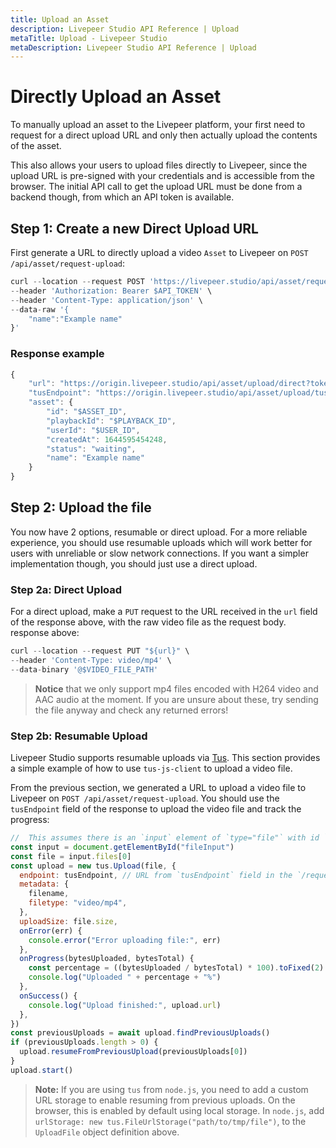 ```yaml
---
title: Upload an Asset
description: Livepeer Studio API Reference | Upload
metaTitle: Upload - Livepeer Studio
metaDescription: Livepeer Studio API Reference | Upload
---
```


# Directly Upload an Asset

To manually upload an asset to the Livepeer platform, your first need to request
for a direct upload URL and only then actually upload the contents of the asset.

This also allows your users to upload files directly to Livepeer, since the
upload URL is pre-signed with your credentials and is accessible from the
browser. The initial API call to get the upload URL must be done from a backend
though, from which an API token is available.

## Step 1: Create a new Direct Upload URL

First generate a URL to directly upload a video `Asset` to Livepeer on
`POST /api/asset/request-upload`:

```jsx
curl --location --request POST 'https://livepeer.studio/api/asset/request-upload' \
--header 'Authorization: Bearer $API_TOKEN' \
--header 'Content-Type: application/json' \
--data-raw '{
    "name":"Example name"
}'
```

<!-- ### Request body parameters

<Table
  data={[
    {
      parameter: <code>name</code>,
      type: <code>string</code>,
      description:
        "The name of the `Asset` containing a custom human-readable description or title.",
    },
    {
      parameter: <code>meta</code>,
      type: <code>object</code>,
      description:
        "Object with `string` keys and values for any metadata you want to associate with the asset (e.g. content tags).",
    },
  ]}
/> -->

### Response example

```jsx
{
    "url": "https://origin.livepeer.studio/api/asset/upload/direct?token=aHR0cHM6Ly9zdG9yYWdlLmdvb2dsZWFwaXMuY29tL2xwLW55Yy12b2QtbW9uc3Rlci9kaXJlY3RVcGxvYWQvNjI3OHQyZWlrY2JqZXUxNC9zb3VyY2U%2F...",
    "tusEndpoint": "https://origin.livepeer.studio/api/asset/upload/tus?token=aHR0cHM6Ly9zdG9yYWdlLmdvb2dsZWFwaXMuY29tL2xwLW55Yy12b2QtbW9uc3Rlci9kaXJlY3RVcGxvYWQvNjI3OHQyZWlrY2JqZXUxNC9zb3VyY2U%2F...",
    "asset": {
        "id": "$ASSET_ID",
        "playbackId": "$PLAYBACK_ID",
        "userId": "$USER_ID",
        "createdAt": 1644595454248,
        "status": "waiting",
        "name": "Example name"
    }
}
```

## Step 2: Upload the file

You now have 2 options, resumable or direct upload. For a more reliable
experience, you should use resumable uploads which will work better for users
with unreliable or slow network connections. If you want a simpler
implementation though, you should just use a direct upload.

### Step 2a: Direct Upload

For a direct upload, make a `PUT` request to the URL received in the `url` field
of the response above, with the raw video file as the request body. response
above:

```jsx
curl --location --request PUT "${url}" \
--header 'Content-Type: video/mp4' \
--data-binary '@$VIDEO_FILE_PATH'
```

> **Notice** that we only support mp4 files encoded with H264 video and AAC
> audio at the moment. If you are unsure about these, try sending the file
> anyway and check any returned errors!

### Step 2b: Resumable Upload

Livepeer Studio supports resumable uploads via [Tus](https://tus.io/). This
section provides a simple example of how to use `tus-js-client` to upload a
video file.

From the previous section, we generated a URL to upload a video file to Livepeer
on `POST /api/asset/request-upload`. You should use the `tusEndpoint` field of
the response to upload the video file and track the progress:

```js
//  This assumes there is an `input` element of `type="file"` with id `fileInput` in the HTML
const input = document.getElementById("fileInput")
const file = input.files[0]
const upload = new tus.Upload(file, {
  endpoint: tusEndpoint, // URL from `tusEndpoint` field in the `/request-upload` response
  metadata: {
    filename,
    filetype: "video/mp4",
  },
  uploadSize: file.size,
  onError(err) {
    console.error("Error uploading file:", err)
  },
  onProgress(bytesUploaded, bytesTotal) {
    const percentage = ((bytesUploaded / bytesTotal) * 100).toFixed(2)
    console.log("Uploaded " + percentage + "%")
  },
  onSuccess() {
    console.log("Upload finished:", upload.url)
  },
})
const previousUploads = await upload.findPreviousUploads()
if (previousUploads.length > 0) {
  upload.resumeFromPreviousUpload(previousUploads[0])
}
upload.start()
```

> **Note:** If you are using `tus` from `node.js`, you need to add a custom URL
> storage to enable resuming from previous uploads. On the browser, this is
> enabled by default using local storage. In `node.js`, add
> `urlStorage: new tus.FileUrlStorage("path/to/tmp/file")`, to the `UploadFile`
> object definition above.
